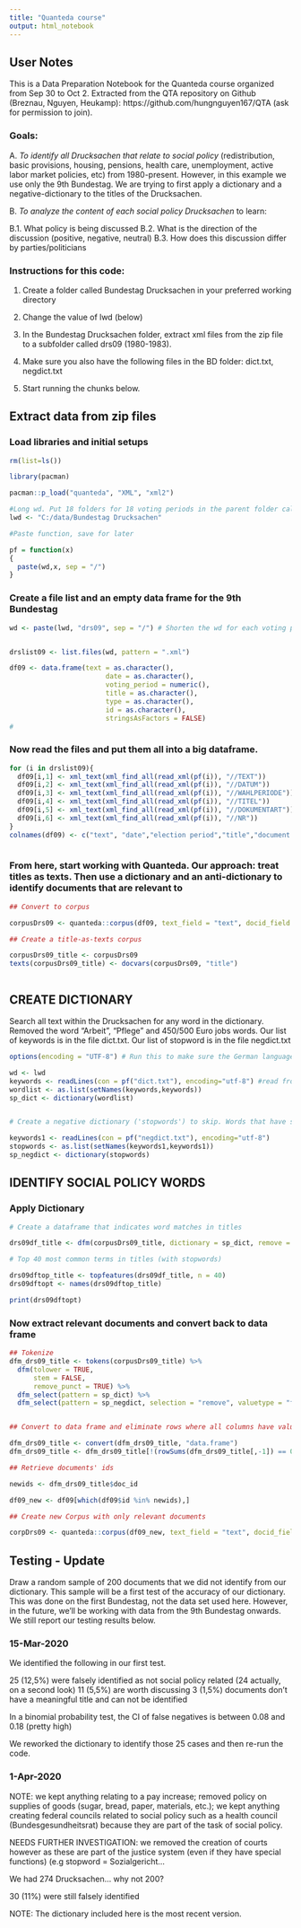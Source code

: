 ```yaml
---
title: "Quanteda course"
output: html_notebook
---
```




## User Notes

This is a Data Preparation Notebook for the Quanteda course organized from Sep 30 to Oct 2. Extracted from the QTA repository on Github (Breznau, Nguyen, Heukamp): https://github.com/hungnguyen167/QTA (ask for permission to join).

### Goals:


A. *To identify all Drucksachen that relate to social policy* (redistribution, basic provisions, housing, pensions, health care, unemployment, active labor market policies, etc) from 1980-present. However, in this example we use only the 9th Bundestag. We are trying to first apply a dictionary and a negative-dictionary to the titles of the Drucksachen. 

B. *To analyze the content of each social policy Drucksachen* to learn:

  B.1. What policy is being discussed
  B.2. What is the direction of the discussion (positive, negative, neutral)
  B.3. How does this discussion differ by parties/politicians



### Instructions for this code:

1. Create a folder called Bundestag Drucksachen in your preferred working directory

2. Change the value of lwd (below)

3. In the Bundestag Drucksachen folder, extract xml files from the zip file to a subfolder called drs09 (1980-1983). 

4. Make sure you also have the following files in the BD folder: dict.txt, negdict.txt

5. Start running the chunks below.


## Extract data from zip files

### Load libraries and initial setups


```r
rm(list=ls())

library(pacman)

pacman::p_load("quanteda", "XML", "xml2")

#Long wd. Put 18 folders for 18 voting periods in the parent folder called Bundestag Drucksachen. 
lwd <- "C:/data/Bundestag Drucksachen"

#Paste function, save for later

pf = function(x)
{
  paste(wd,x, sep = "/")
}

```

### Create a file list and an empty data frame for the 9th Bundestag

```r
wd <- paste(lwd, "drs09", sep = "/") # Shorten the wd for each voting period


drslist09 <- list.files(wd, pattern = ".xml")

df09 <- data.frame(text = as.character(),
                        date = as.character(),
                        voting_period = numeric(),
                        title = as.character(),
                        type = as.character(),
                        id = as.character(),
                        stringsAsFactors = FALSE)
# 
```

### Now read the files and put them all into a big dataframe. 


```r
 
for (i in drslist09){
  df09[i,1] <- xml_text(xml_find_all(read_xml(pf(i)), "//TEXT"))
  df09[i,2] <- xml_text(xml_find_all(read_xml(pf(i)), "//DATUM"))
  df09[i,3] <- xml_text(xml_find_all(read_xml(pf(i)), "//WAHLPERIODE"))
  df09[i,4] <- xml_text(xml_find_all(read_xml(pf(i)), "//TITEL"))
  df09[i,5] <- xml_text(xml_find_all(read_xml(pf(i)), "//DOKUMENTART"))
  df09[i,6] <- xml_text(xml_find_all(read_xml(pf(i)), "//NR"))
}
colnames(df09) <- c("text", "date","election period","title","document type","id")



```

### From here, start working with Quanteda. Our approach: treat titles as texts. Then use a dictionary and an anti-dictionary to identify documents that are relevant to 

```r
## Convert to corpus

corpusDrs09 <- quanteda::corpus(df09, text_field = "text", docid_field = "id" )

## Create a title-as-texts corpus

corpusDrs09_title <- corpusDrs09
texts(corpusDrs09_title) <- docvars(corpusDrs09, "title")



```

## CREATE DICTIONARY

Search all text within the Drucksachen for any word in the dictionary.
Removed the word "Arbeit", "Pflege" and 450/500 Euro jobs words.
Our list of keywords is in the file dict.txt. 
Our list of stopword is in the file negdict.txt


```r
options(encoding = "UTF-8") # Run this to make sure the German language is read properly.

wd <- lwd
keywords <- readLines(con = pf("dict.txt"), encoding="utf-8") #read from a txt file with all keywords.
wordlist <- as.list(setNames(keywords,keywords))
sp_dict <- dictionary(wordlist)


# Create a negative dictionary ('stopwords') to skip. Words that have socail policy words in them but do not relate to social policy

keywords1 <- readLines(con = pf("negdict.txt"), encoding="utf-8")
stopwords <- as.list(setNames(keywords1,keywords1))
sp_negdict <- dictionary(stopwords)

```


## IDENTIFY SOCIAL POLICY WORDS


### Apply Dictionary

```r
# Create a dataframe that indicates word matches in titles

drs09df_title <- dfm(corpusDrs09_title, dictionary = sp_dict, remove = stopwords)

# Top 40 most common terms in titles (with stopwords)

drs09dftop_title <- topfeatures(drs09df_title, n = 40)
drs09dftopt <- names(drs09dftop_title)

print(drs09dftopt)

```


### Now extract relevant documents and convert back to data frame 

```r
## Tokenize 
dfm_drs09_title <- tokens(corpusDrs09_title) %>%
  dfm(tolower = TRUE, 
      stem = FALSE,
      remove_punct = TRUE) %>% 
  dfm_select(pattern = sp_dict) %>%
  dfm_select(pattern = sp_negdict, selection = "remove", valuetype = "fixed") 


## Convert to data frame and eliminate rows where all columns have value = 0. 

dfm_drs09_title <- convert(dfm_drs09_title, "data.frame")
dfm_drs09_title <- dfm_drs09_title[!(rowSums(dfm_drs09_title[,-1]) == 0),]

## Retrieve documents' ids 

newids <- dfm_drs09_title$doc_id

df09_new <- df09[which(df09$id %in% newids),]

## Create new Corpus with only relevant documents

corpDrs09 <- quanteda::corpus(df09_new, text_field = "text", docid_field = "id" )

```

## Testing - Update

Draw a random sample of 200 documents that we did not identify from our dictionary. This sample will be a first test of the accuracy of our dictionary. This was done on the first Bundestag, not the data set used here. However, in the future, we'll be working with data from the 9th Bundestag onwards. We still report our testing results below. 

### 15-Mar-2020

We identified the following in our first test.

25 (12,5%) were falsely identified as not social policy related (24 actually, on a second look)
11 (5,5%) are worth discussing
3 (1,5%) documents don't have a meaningful title and can not be identified

In a binomial probability test, the CI of false negatives is between 0.08 and 0.18 (pretty high)

We reworked the dictionary to identify those 25 cases and then re-run the code.

### 1-Apr-2020

NOTE: we kept anything relating to a pay increase; removed policy on supplies of goods (sugar, bread, paper, materials, etc.); we kept anything creating federal councils related to social policy such as a health council (Bundesgesundheitsrat) because they are part of the task of social policy. 

NEEDS FURTHER INVESTIGATION: we removed the creation of courts however as these are part of the justice system (even if they have special functions) (e.g stopword = Sozialgericht...

We had 274 Drucksachen... why not 200?

30 (11%) were still falsely identified


NOTE: The dictionary included here is the most recent version. 
